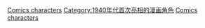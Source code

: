 {{cat topic in year| topic=首次亮相的漫畫角色| year=1946}}

[[Category:1946年漫畫|Comics characters]]
[[Category:1940年代首次亮相的漫画角色|Category:1940年代首次亮相的漫画角色]]
[[Category:1946年面世的虛構角色|Comics characters]]